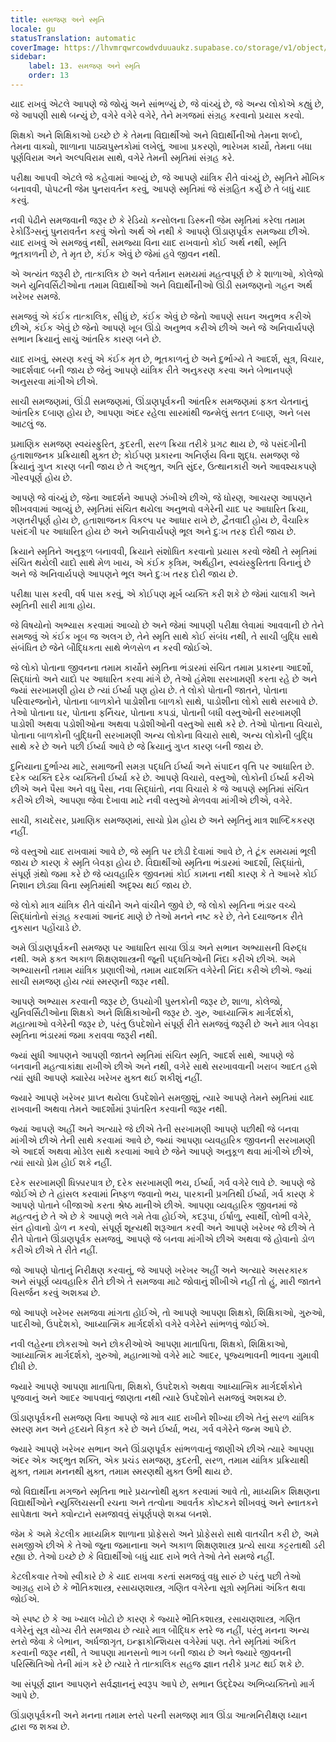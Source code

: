 ```yaml
---
title: સમજણ અને સ્મૃતિ
locale: gu
statusTranslation: automatic
coverImage: https://lhvmrqwrcowdvduuaukz.supabase.co/storage/v1/object/public/strapi-uploads/small_cover-educacion-fundamental.webp-2d51a7828a2b1309555be27f7e2a61a0.webp
sidebar:
    label: 13. સમજણ અને સ્મૃતિ
    order: 13
---
```

યાદ રાખવું એટલે આપણે જે જોયું અને સાંભળ્યું છે, જે વાંચ્યું છે, જે અન્ય લોકોએ કહ્યું છે, જે આપણી સાથે બન્યું છે, વગેરે વગેરે વગેરે, તેને મગજમાં સંગ્રહ કરવાનો પ્રયાસ કરવો.

શિક્ષકો અને શિક્ષિકાઓ ઇચ્છે છે કે તેમના વિદ્યાર્થીઓ અને વિદ્યાર્થીનીઓ તેમના શબ્દો, તેમના વાક્યો, શાળાના પાઠ્યપુસ્તકોમાં લખેલું, આખા પ્રકરણો, ભારેખમ કાર્યો, તેમના બધા પૂર્ણવિરામ અને અલ્પવિરામ સાથે, વગેરે તેમની સ્મૃતિમાં સંગ્રહ કરે.

પરીક્ષા આપવી એટલે જે કહેવામાં આવ્યું છે, જે આપણે યાંત્રિક રીતે વાંચ્યું છે, સ્મૃતિને મૌખિક બનાવવી, પોપટની જેમ પુનરાવર્તન કરવું, આપણે સ્મૃતિમાં જે સંગ્રહિત કર્યું છે તે બધું યાદ કરવું.

નવી પેઢીને સમજવાની જરૂર છે કે રેડિયો કન્સોલના ડિસ્કની જેમ સ્મૃતિમાં કરેલા તમામ રેકોર્ડિંગ્સનું પુનરાવર્તન કરવું એનો અર્થ એ નથી કે આપણે ઊંડાણપૂર્વક સમજ્યા છીએ. યાદ રાખવું એ સમજવું નથી, સમજ્યા વિના યાદ રાખવાનો કોઈ અર્થ નથી, સ્મૃતિ ભૂતકાળની છે, તે મૃત છે, કંઈક એવું છે જેમાં હવે જીવન નથી.

એ અત્યંત જરૂરી છે, તાત્કાલિક છે અને વર્તમાન સમયમાં મહત્વપૂર્ણ છે કે શાળાઓ, કોલેજો અને યુનિવર્સિટીઓના તમામ વિદ્યાર્થીઓ અને વિદ્યાર્થીનીઓ ઊંડી સમજણનો ગહન અર્થ ખરેખર સમજે.

સમજવું એ કંઈક તાત્કાલિક, સીધું છે, કંઈક એવું છે જેનો આપણે સઘન અનુભવ કરીએ છીએ, કંઈક એવું છે જેનો આપણે ખૂબ ઊંડો અનુભવ કરીએ છીએ અને જે અનિવાર્યપણે સભાન ક્રિયાનું સાચું આંતરિક કારણ બને છે.

યાદ રાખવું, સ્મરણ કરવું એ કંઈક મૃત છે, ભૂતકાળનું છે અને દુર્ભાગ્યે તે આદર્શ, સૂત્ર, વિચાર, આદર્શવાદ બની જાય છે જેનું આપણે યાંત્રિક રીતે અનુકરણ કરવા અને બેભાનપણે અનુસરવા માંગીએ છીએ.

સાચી સમજણમાં, ઊંડી સમજણમાં, ઊંડાણપૂર્વકની આંતરિક સમજણમાં ફક્ત ચેતનાનું આંતરિક દબાણ હોય છે, આપણા અંદર રહેલા સારમાંથી જન્મેલું સતત દબાણ, અને બસ આટલું જ.

પ્રમાણિક સમજણ સ્વયંસ્ફુરિત, કુદરતી, સરળ ક્રિયા તરીકે પ્રગટ થાય છે, જે પસંદગીની હતાશાજનક પ્રક્રિયાથી મુક્ત છે; કોઈપણ પ્રકારના અનિર્ણય વિના શુદ્ધ. સમજણ જે ક્રિયાનું ગુપ્ત કારણ બની જાય છે તે અદ્ભુત, અતિ સુંદર, ઉત્થાનકારી અને આવશ્યકપણે ગૌરવપૂર્ણ હોય છે.

આપણે જે વાંચ્યું છે, જેના આદર્શને આપણે ઝંખીએ છીએ, જે ધોરણ, આચરણ આપણને શીખવવામાં આવ્યું છે, સ્મૃતિમાં સંચિત થયેલા અનુભવો વગેરેની યાદ પર આધારિત ક્રિયા, ગણતરીપૂર્ણ હોય છે, હતાશાજનક વિકલ્પ પર આધાર રાખે છે, દ્વૈતવાદી હોય છે, વૈચારિક પસંદગી પર આધારિત હોય છે અને અનિવાર્યપણે ભૂલ અને દુઃખ તરફ દોરી જાય છે.

ક્રિયાને સ્મૃતિને અનુકૂળ બનાવવી, ક્રિયાને સંશોધિત કરવાનો પ્રયાસ કરવો જેથી તે સ્મૃતિમાં સંચિત થયેલી યાદો સાથે મેળ ખાય, એ કંઈક કૃત્રિમ, અર્થહીન, સ્વયંસ્ફુરિતતા વિનાનું છે અને જે અનિવાર્યપણે આપણને ભૂલ અને દુઃખ તરફ દોરી જાય છે.

પરીક્ષા પાસ કરવી, વર્ષ પાસ કરવું, એ કોઈપણ મૂર્ખ વ્યક્તિ કરી શકે છે જેમાં ચાલાકી અને સ્મૃતિની સારી માત્રા હોય.

જે વિષયોનો અભ્યાસ કરવામાં આવ્યો છે અને જેમાં આપણી પરીક્ષા લેવામાં આવવાની છે તેને સમજવું એ કંઈક ખૂબ જ અલગ છે, તેને સ્મૃતિ સાથે કોઈ સંબંધ નથી, તે સાચી બુદ્ધિ સાથે સંબંધિત છે જેને બૌદ્ધિકતા સાથે ભેળસેળ ન કરવી જોઈએ.

જે લોકો પોતાના જીવનના તમામ કાર્યોને સ્મૃતિના ભંડારમાં સંચિત તમામ પ્રકારના આદર્શો, સિદ્ધાંતો અને યાદો પર આધારિત કરવા માંગે છે, તેઓ હંમેશા સરખામણી કરતા રહે છે અને જ્યાં સરખામણી હોય છે ત્યાં ઈર્ષ્યા પણ હોય છે. તે લોકો પોતાની જાતને, પોતાના પરિવારજનોને, પોતાના બાળકોને પાડોશીના બાળકો સાથે, પાડોશીના લોકો સાથે સરખાવે છે. તેઓ પોતાના ઘર, પોતાના ફર્નિચર, પોતાના કપડાં, પોતાની બધી વસ્તુઓની સરખામણી પાડોશી અથવા પડોશીઓના અથવા પડોશીઓની વસ્તુઓ સાથે કરે છે. તેઓ પોતાના વિચારો, પોતાના બાળકોની બુદ્ધિની સરખામણી અન્ય લોકોના વિચારો સાથે, અન્ય લોકોની બુદ્ધિ સાથે કરે છે અને પછી ઈર્ષ્યા આવે છે જે ક્રિયાનું ગુપ્ત કારણ બની જાય છે.

દુનિયાના દુર્ભાગ્ય માટે, સમાજની સમગ્ર પદ્ધતિ ઈર્ષ્યા અને સંપાદન વૃત્તિ પર આધારિત છે. દરેક વ્યક્તિ દરેક વ્યક્તિની ઈર્ષ્યા કરે છે. આપણે વિચારો, વસ્તુઓ, લોકોની ઈર્ષ્યા કરીએ છીએ અને પૈસા અને વધુ પૈસા, નવા સિદ્ધાંતો, નવા વિચારો કે જે આપણે સ્મૃતિમાં સંચિત કરીએ છીએ, આપણા જેવા દેખાવા માટે નવી વસ્તુઓ મેળવવા માંગીએ છીએ, વગેરે.

સાચી, કાયદેસર, પ્રમાણિક સમજણમાં, સાચો પ્રેમ હોય છે અને સ્મૃતિનું માત્ર શાબ્દિકકરણ નહીં.

જે વસ્તુઓ યાદ રાખવામાં આવે છે, જે સ્મૃતિ પર છોડી દેવામાં આવે છે, તે ટૂંક સમયમાં ભૂલી જાય છે કારણ કે સ્મૃતિ બેવફા હોય છે. વિદ્યાર્થીઓ સ્મૃતિના ભંડારમાં આદર્શો, સિદ્ધાંતો, સંપૂર્ણ ગ્રંથો જમા કરે છે જે વ્યવહારિક જીવનમાં કોઈ કામના નથી કારણ કે તે આખરે કોઈ નિશાન છોડ્યા વિના સ્મૃતિમાંથી અદૃશ્ય થઈ જાય છે.

જે લોકો માત્ર યાંત્રિક રીતે વાંચીને અને વાંચીને જીવે છે, જે લોકો સ્મૃતિના ભંડાર વચ્ચે સિદ્ધાંતોનો સંગ્રહ કરવામાં આનંદ માણે છે તેઓ મનને નષ્ટ કરે છે, તેને દયાજનક રીતે નુકસાન પહોંચાડે છે.

અમે ઊંડાણપૂર્વકની સમજણ પર આધારિત સાચા ઊંડા અને સભાન અભ્યાસની વિરુદ્ધ નથી. અમે ફક્ત અકાળ શિક્ષણશાસ્ત્રની જૂની પદ્ધતિઓની નિંદા કરીએ છીએ. અમે અભ્યાસની તમામ યાંત્રિક પ્રણાલીઓ, તમામ યાદશક્તિ વગેરેની નિંદા કરીએ છીએ. જ્યાં સાચી સમજણ હોય ત્યાં સ્મરણની જરૂર નથી.

આપણે અભ્યાસ કરવાની જરૂર છે, ઉપયોગી પુસ્તકોની જરૂર છે, શાળા, કોલેજો, યુનિવર્સિટીઓના શિક્ષકો અને શિક્ષિકાઓની જરૂર છે. ગુરુ, આધ્યાત્મિક માર્ગદર્શકો, મહાત્માઓ વગેરેની જરૂર છે, પરંતુ ઉપદેશોને સંપૂર્ણ રીતે સમજવું જરૂરી છે અને માત્ર બેવફા સ્મૃતિના ભંડારમાં જમા કરાવવા જરૂરી નથી.

જ્યાં સુધી આપણને આપણી જાતને સ્મૃતિમાં સંચિત સ્મૃતિ, આદર્શ સાથે, આપણે જે બનવાની મહત્વાકાંક્ષા રાખીએ છીએ અને નથી, વગેરે સાથે સરખાવવાની ખરાબ આદત હશે ત્યાં સુધી આપણે ક્યારેય ખરેખર મુક્ત થઈ શકીશું નહીં.

જ્યારે આપણે ખરેખર પ્રાપ્ત થયેલા ઉપદેશોને સમજીશું, ત્યારે આપણે તેમને સ્મૃતિમાં યાદ રાખવાની અથવા તેમને આદર્શોમાં રૂપાંતરિત કરવાની જરૂર નથી.

જ્યાં આપણે અહીં અને અત્યારે જે છીએ તેની સરખામણી આપણે પછીથી જે બનવા માંગીએ છીએ તેની સાથે કરવામાં આવે છે, જ્યાં આપણા વ્યવહારિક જીવનની સરખામણી એ આદર્શ અથવા મોડેલ સાથે કરવામાં આવે છે જેને આપણે અનુકૂળ થવા માંગીએ છીએ, ત્યાં સાચો પ્રેમ હોઈ શકે નહીં.

દરેક સરખામણી ધિક્કારપાત્ર છે, દરેક સરખામણી ભય, ઈર્ષ્યા, ગર્વ વગેરે લાવે છે. આપણે જે જોઈએ છે તે હાંસલ કરવામાં નિષ્ફળ જવાનો ભય, પારકાની પ્રગતિથી ઈર્ષ્યા, ગર્વ કારણ કે આપણે પોતાને બીજાઓ કરતા શ્રેષ્ઠ માનીએ છીએ. આપણા વ્યવહારિક જીવનમાં જે મહત્વનું છે તે એ છે કે આપણે ભલે ગમે તેવા હોઈએ, કદરૂપા, ઈર્ષાળુ, સ્વાર્થી, લોભી વગેરે, સંત હોવાનો ડોળ ન કરવો, સંપૂર્ણ શૂન્યથી શરૂઆત કરવી અને આપણે ખરેખર જે છીએ તે રીતે પોતાને ઊંડાણપૂર્વક સમજવું, આપણે જે બનવા માંગીએ છીએ અથવા જે હોવાનો ડોળ કરીએ છીએ તે રીતે નહીં.

જો આપણે પોતાનું નિરીક્ષણ કરવાનું, જે આપણે ખરેખર અહીં અને અત્યારે અસરકારક અને સંપૂર્ણ વ્યવહારિક રીતે છીએ તે સમજવા માટે જોવાનું શીખીએ નહીં તો હું, મારી જાતને વિસર્જન કરવું અશક્ય છે.

જો આપણે ખરેખર સમજવા માંગતા હોઈએ, તો આપણે આપણા શિક્ષકો, શિક્ષિકાઓ, ગુરુઓ, પાદરીઓ, ઉપદેશકો, આધ્યાત્મિક માર્ગદર્શકો વગેરે વગેરેને સાંભળવું જોઈએ.

નવી લહેરના છોકરાઓ અને છોકરીઓએ આપણા માતાપિતા, શિક્ષકો, શિક્ષિકાઓ, આધ્યાત્મિક માર્ગદર્શકો, ગુરુઓ, મહાત્માઓ વગેરે માટે આદર, પૂજ્યભાવની ભાવના ગુમાવી દીધી છે.

જ્યારે આપણે આપણા માતાપિતા, શિક્ષકો, ઉપદેશકો અથવા આધ્યાત્મિક માર્ગદર્શકોને પૂજવાનું અને આદર આપવાનું જાણતા નથી ત્યારે ઉપદેશોને સમજવું અશક્ય છે.

ઊંડાણપૂર્વકની સમજણ વિના આપણે જે માત્ર યાદ રાખીને શીખ્યા છીએ તેનું સરળ યાંત્રિક સ્મરણ મન અને હૃદયને વિકૃત કરે છે અને ઈર્ષ્યા, ભય, ગર્વ વગેરેને જન્મ આપે છે.

જ્યારે આપણે ખરેખર સભાન અને ઊંડાણપૂર્વક સાંભળવાનું જાણીએ છીએ ત્યારે આપણા અંદર એક અદ્ભુત શક્તિ, એક પ્રચંડ સમજણ, કુદરતી, સરળ, તમામ યાંત્રિક પ્રક્રિયાથી મુક્ત, તમામ મનનથી મુક્ત, તમામ સ્મરણથી મુક્ત ઉભી થાય છે.

જો વિદ્યાર્થીના મગજને સ્મૃતિના ભારે પ્રયત્નોથી મુક્ત કરવામાં આવે તો, માધ્યમિક શિક્ષણના વિદ્યાર્થીઓને ન્યુક્લિયસની રચના અને તત્વોના આવર્તક કોષ્ટકને શીખવવું અને સ્નાતકને સાપેક્ષતા અને ક્વોન્ટાને સમજાવવું સંપૂર્ણપણે શક્ય બનશે.

જેમ કે અમે કેટલીક માધ્યમિક શાળાના પ્રોફેસરો અને પ્રોફેસરો સાથે વાતચીત કરી છે, અમે સમજીએ છીએ કે તેઓ જૂના જમાનાના અને અકાળ શિક્ષણશાસ્ત્ર પ્રત્યે સાચા કટ્ટરતાથી ડરી રહ્યા છે. તેઓ ઇચ્છે છે કે વિદ્યાર્થીઓ બધું યાદ રાખે ભલે તેઓ તેને સમજે નહીં.

કેટલીકવાર તેઓ સ્વીકારે છે કે યાદ રાખવા કરતાં સમજવું વધુ સારું છે પરંતુ પછી તેઓ આગ્રહ રાખે છે કે ભૌતિકશાસ્ત્ર, રસાયણશાસ્ત્ર, ગણિત વગેરેના સૂત્રો સ્મૃતિમાં અંકિત થવા જોઈએ.

એ સ્પષ્ટ છે કે આ ખ્યાલ ખોટો છે કારણ કે જ્યારે ભૌતિકશાસ્ત્ર, રસાયણશાસ્ત્ર, ગણિત વગેરેનું સૂત્ર યોગ્ય રીતે સમજાય છે ત્યારે માત્ર બૌદ્ધિક સ્તરે જ નહીં, પરંતુ મનના અન્ય સ્તરો જેવા કે બેભાન, અર્ધજાગૃત, ઇન્ફ્રાકોન્શિયસ વગેરેમાં પણ. તેને સ્મૃતિમાં અંકિત કરવાની જરૂર નથી, તે આપણા માનસનો ભાગ બની જાય છે અને જ્યારે જીવનની પરિસ્થિતિઓ તેની માંગ કરે છે ત્યારે તે તાત્કાલિક સહજ જ્ઞાન તરીકે પ્રગટ થઈ શકે છે.

આ સંપૂર્ણ જ્ઞાન આપણને સર્વજ્ઞાનનું સ્વરૂપ આપે છે, સભાન ઉદ્દેશ્ય અભિવ્યક્તિનો માર્ગ આપે છે.

ઊંડાણપૂર્વકની અને મનના તમામ સ્તરો પરની સમજણ માત્ર ઊંડા આત્મનિરીક્ષણ ધ્યાન દ્વારા જ શક્ય છે.


